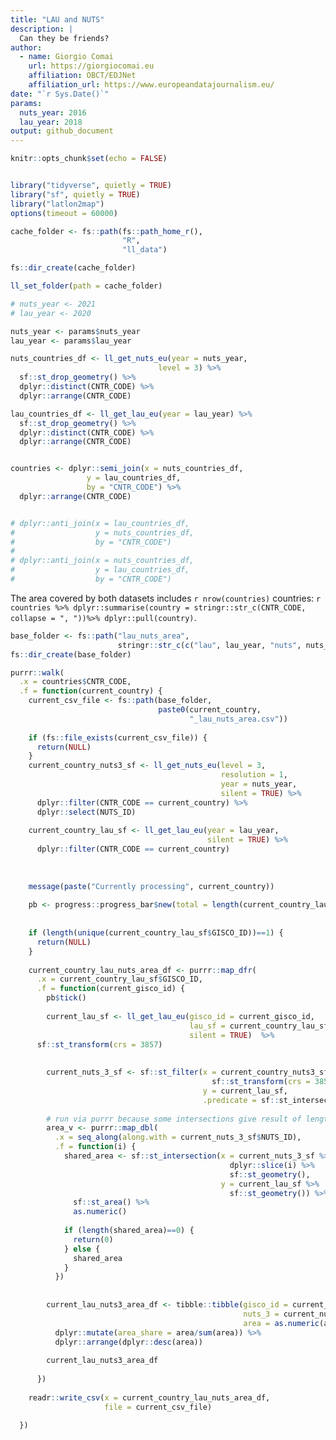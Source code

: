 ```yaml
---
title: "LAU and NUTS"
description: |
  Can they be friends?
author:
  - name: Giorgio Comai 
    url: https://giorgiocomai.eu
    affiliation: OBCT/EDJNet
    affiliation_url: https://www.europeandatajournalism.eu/
date: "`r Sys.Date()`"
params:
  nuts_year: 2016
  lau_year: 2018
output: github_document
---
```


```r
knitr::opts_chunk$set(echo = FALSE)


library("tidyverse", quietly = TRUE)
library("sf", quietly = TRUE)
library("latlon2map")
options(timeout = 60000)

cache_folder <- fs::path(fs::path_home_r(),
                         "R",
                         "ll_data")

fs::dir_create(cache_folder)

ll_set_folder(path = cache_folder)

# nuts_year <- 2021
# lau_year <- 2020

nuts_year <- params$nuts_year
lau_year <- params$lau_year
```



```r
nuts_countries_df <- ll_get_nuts_eu(year = nuts_year,
                                 level = 3) %>% 
  sf::st_drop_geometry() %>% 
  dplyr::distinct(CNTR_CODE) %>% 
  dplyr::arrange(CNTR_CODE)

lau_countries_df <- ll_get_lau_eu(year = lau_year) %>% 
  sf::st_drop_geometry() %>% 
  dplyr::distinct(CNTR_CODE) %>% 
  dplyr::arrange(CNTR_CODE) 


countries <- dplyr::semi_join(x = nuts_countries_df,
                 y = lau_countries_df,
                 by = "CNTR_CODE") %>% 
  dplyr::arrange(CNTR_CODE) 


# dplyr::anti_join(x = lau_countries_df,
#                  y = nuts_countries_df,
#                  by = "CNTR_CODE")
# 
# dplyr::anti_join(x = nuts_countries_df,
#                  y = lau_countries_df,
#                  by = "CNTR_CODE")


```


The area covered by both datasets includes `r nrow(countries)` countries: `r countries %>% dplyr::summarise(country = stringr::str_c(CNTR_CODE, collapse = ", "))%>% dplyr::pull(country)`. 

```r

base_folder <- fs::path("lau_nuts_area",
                        stringr::str_c(c("lau", lau_year, "nuts", nuts_year, "area"), collapse = "_"))
fs::dir_create(base_folder)

purrr::walk(
  .x = countries$CNTR_CODE,
  .f = function(current_country) {
    current_csv_file <- fs::path(base_folder, 
                                 paste0(current_country,
                                        "_lau_nuts_area.csv"))
    
    if (fs::file_exists(current_csv_file)) {
      return(NULL)
    }
    current_country_nuts3_sf <- ll_get_nuts_eu(level = 3,
                                               resolution = 1,
                                               year = nuts_year,
                                               silent = TRUE) %>%
      dplyr::filter(CNTR_CODE == current_country) %>% 
      dplyr::select(NUTS_ID) 
    
    current_country_lau_sf <- ll_get_lau_eu(year = lau_year,
                                            silent = TRUE) %>%
      dplyr::filter(CNTR_CODE == current_country) 
    
   
    
    message(paste("Currently processing", current_country))
    
    pb <- progress::progress_bar$new(total = length(current_country_lau_sf$GISCO_ID))
   
    
    if (length(unique(current_country_lau_sf$GISCO_ID))==1) {
      return(NULL)
    }
    
    current_country_lau_nuts_area_df <- purrr::map_dfr(
      .x = current_country_lau_sf$GISCO_ID,
      .f = function(current_gisco_id) {
        pb$tick()
        
        current_lau_sf <- ll_get_lau_eu(gisco_id = current_gisco_id,
                                        lau_sf = current_country_lau_sf,
                                        silent = TRUE)  %>% 
      sf::st_transform(crs = 3857)
        
        
        current_nuts_3_sf <- sf::st_filter(x = current_country_nuts3_sf  %>% 
                                             sf::st_transform(crs = 3857),
                                           y = current_lau_sf,
                                           .predicate = sf::st_intersects)
        
        # run via purrr because some intersections give result of length 0
        area_v <- purrr::map_dbl(
          .x = seq_along(along.with = current_nuts_3_sf$NUTS_ID),
          .f = function(i) {
            shared_area <- sf::st_intersection(x = current_nuts_3_sf %>%
                                                 dplyr::slice(i) %>% 
                                                 sf::st_geometry(),
                                               y = current_lau_sf %>% 
                                                 sf::st_geometry()) %>%
              sf::st_area() %>% 
              as.numeric()
            
            if (length(shared_area)==0) {
              return(0)
            } else {
              shared_area
            }
          })
        
        
        current_lau_nuts3_area_df <- tibble::tibble(gisco_id = current_gisco_id,
                                                    nuts_3 = current_nuts_3_sf$NUTS_ID, 
                                                    area = as.numeric(area_v)) %>% 
          dplyr::mutate(area_share = area/sum(area)) %>% 
          dplyr::arrange(dplyr::desc(area))
        
        current_lau_nuts3_area_df
        
      })
    
    readr::write_csv(x = current_country_lau_nuts_area_df,
                     file = current_csv_file)
    
  })

```


